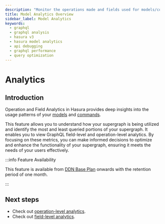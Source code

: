 ```yaml
---
description: "Monitor the operations made and fields used for models/commands with Hasura's Model Analytics."
title: Model Analytics Overview
sidebar_label: Model Analytics
keywords:
  - graphql
  - graphql analysis
  - hasura v3
  - hasura model analytics
  - api debugging
  - graphql performance
  - query optimization
---
```


# Analytics

## Introduction

Operation and Field Analytics in Hasura provides deep insights into the usage patterns of your
[models](/reference/metadata-reference/models.mdx) and [commands](/reference/metadata-reference/commands.mdx).

This feature allows you to understand how your supergraph is being utilized and identify the most and least queried
portions of your supergraph. It enables you to view GraphQL field-level and operation-level analytics. By focusing on
these metrics, you can make informed decisions to optimize and enhance the functionality of your supergraph, ensuring it
meets the needs of your users effectively.

:::info Feature Availability

This feature is available from [DDN Base Plan](https://hasura.io/pricing) onwards with the retention period of one
month.

:::

## Next steps

- Check out [operation-level analytics](/observability/built-in/model-analytics/operation.mdx).
- Check out [field-level analytics](/observability/built-in/model-analytics/field.mdx).
